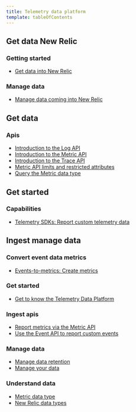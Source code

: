 ```yaml
---
title: Telemetry data platform
template: tableOfContents
---
```


## Get data New Relic

### Getting started

* [Get data into New Relic](/docs/telemetry-data-platform/get-data-new-relic/getting-started/introduction-new-relic-data-ingest-apis-sdks)

### Manage data

* [Manage data coming into New Relic](/docs/telemetry-data-platform/get-data-new-relic/manage-data/manage-data-coming-new-relic)

## Get data

### Apis

* [Introduction to the Log API](/docs/telemetry-data-platform/get-data/apis/introduction-log-api)
* [Introduction to the Metric API](/docs/telemetry-data-platform/get-data/apis/introduction-metric-api)
* [Introduction to the Trace API](/docs/telemetry-data-platform/get-data/apis/introduction-trace-api)
* [Metric API limits and restricted attributes](/docs/telemetry-data-platform/get-data/apis/metric-api-limits-restricted-attributes)
* [Query the Metric data type](/docs/telemetry-data-platform/get-data/apis/query-metric-data-type)

## Get started

### Capabilities

* [Telemetry SDKs: Report custom telemetry data](/docs/telemetry-data-platform/get-started/capabilities/telemetry-sdks-send-custom-telemetry-data-new-relic)

## Ingest manage data

### Convert event data metrics

* [Events-to-metrics: Create metrics](/docs/telemetry-data-platform/ingest-manage-data/convert-event-data-metrics/events-metrics-create-metrics)

### Get started

* [Get to know the Telemetry Data Platform](/docs/telemetry-data-platform/ingest-manage-data/get-started/get-know-telemetry-data-platform)

### Ingest apis

* [Report metrics via the Metric API](/docs/telemetry-data-platform/ingest-manage-data/ingest-apis/report-metrics-metric-api)
* [Use the Event API to report custom events](/docs/telemetry-data-platform/ingest-manage-data/ingest-apis/use-event-api-report-custom-events)

### Manage data

* [Manage data retention](/docs/telemetry-data-platform/ingest-manage-data/manage-data/manage-data-retention)
* [Manage your data](/docs/telemetry-data-platform/ingest-manage-data/manage-data/manage-your-data)

### Understand data

* [Metric data type](/docs/telemetry-data-platform/ingest-manage-data/understand-data/metric-data-type)
* [New Relic data types](/docs/telemetry-data-platform/ingest-manage-data/understand-data/new-relic-data-types)
